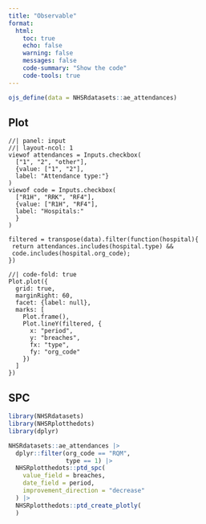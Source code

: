 ```yaml
---
title: "Observable"
format: 
  html:
    toc: true
    echo: false
    warning: false
    messages: false
    code-summary: "Show the code"
    code-tools: true
---
```


```r
ojs_define(data = NHSRdatasets::ae_attendances)

```

::: panel-tabset

## Plot

```ojs
//| panel: input
//| layout-ncol: 1
viewof attendances = Inputs.checkbox(
  ["1", "2", "other"],
  {value: ["1", "2"],
  label: "Attendance type:"}
)
viewof code = Inputs.checkbox(
  ["R1H", "RRK", "RF4"],
  {value: ["R1H", "RF4"],
  label: "Hospitals:"
  }
)
```

```ojs
filtered = transpose(data).filter(function(hospital){
 return attendances.includes(hospital.type) &&
 code.includes(hospital.org_code);
})

```

```ojs
//| code-fold: true
Plot.plot({
  grid: true,
  marginRight: 60,
  facet: {label: null},
  marks: [
    Plot.frame(),
    Plot.lineY(filtered, {
      x: "period",
      y: "breaches",
      fx: "type",
      fy: "org_code"
    })
  ]
})
```

## SPC

```r
library(NHSRdatasets)
library(NHSRplotthedots)
library(dplyr)

NHSRdatasets::ae_attendances |> 
  dplyr::filter(org_code == "RQM",
                type == 1) |> 
  NHSRplotthedots::ptd_spc(
    value_field = breaches,
    date_field = period,
    improvement_direction = "decrease"
  ) |> 
  NHSRplotthedots::ptd_create_plotly(
  ) 


```

:::
